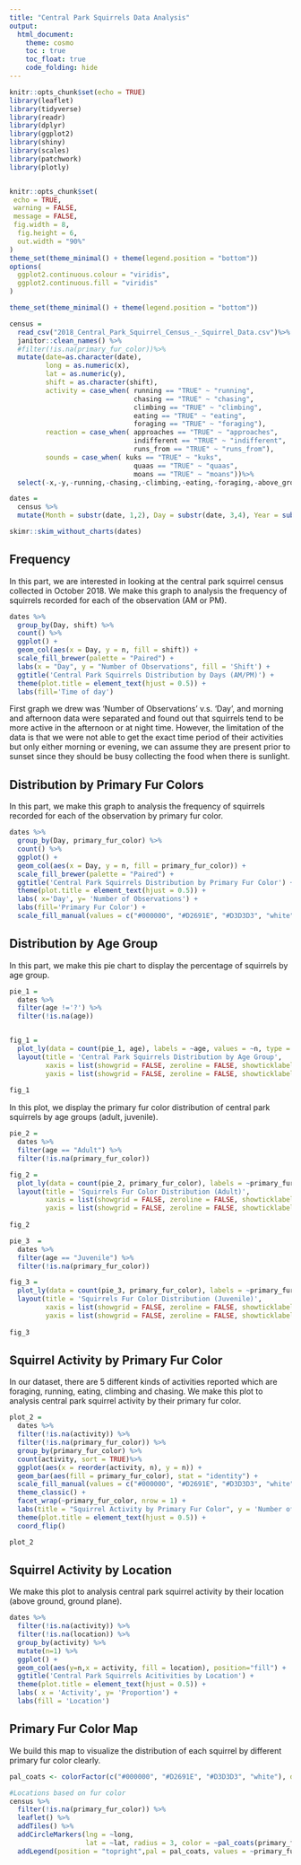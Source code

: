 ```yaml
---
title: "Central Park Squirrels Data Analysis"
output:
  html_document:
    theme: cosmo
    toc : true
    toc_float: true
    code_folding: hide
---
```


```r
knitr::opts_chunk$set(echo = TRUE)
library(leaflet)
library(tidyverse)
library(readr)
library(dplyr)
library(ggplot2)
library(shiny)
library(scales)
library(patchwork)
library(plotly)


knitr::opts_chunk$set(
 echo = TRUE,
 warning = FALSE,
 message = FALSE, 
 fig.width = 8, 
  fig.height = 6,
  out.width = "90%"
)
theme_set(theme_minimal() + theme(legend.position = "bottom"))
options(
  ggplot2.continuous.colour = "viridis",
  ggplot2.continuous.fill = "viridis"
)

theme_set(theme_minimal() + theme(legend.position = "bottom"))
```



```r
census =
  read_csv("2018_Central_Park_Squirrel_Census_-_Squirrel_Data.csv")%>% 
  janitor::clean_names() %>%
  #filter(!is.na(primary_fur_color))%>%
  mutate(date=as.character(date),
         long = as.numeric(x),
         lat = as.numeric(y),
         shift = as.character(shift),
         activity = case_when( running == "TRUE" ~ "running",
                               chasing == "TRUE" ~ "chasing",
                               climbing == "TRUE" ~ "climbing",
                               eating == "TRUE" ~ "eating",
                               foraging == "TRUE" ~ "foraging"),
         reaction = case_when( approaches == "TRUE" ~ "approaches",
                               indifferent == "TRUE" ~ "indifferent",
                               runs_from == "TRUE" ~ "runs_from"),
         sounds = case_when( kuks == "TRUE" ~ "kuks",
                               quaas == "TRUE" ~ "quaas",
                               moans == "TRUE" ~ "moans"))%>%
  select(-x,-y,-running,-chasing,-climbing,-eating,-foraging,-above_ground_sighter_measurement,-color_notes,-other_activities,-specific_location ,-tail_flags ,-tail_twitches,-other_interactions,-kuks,-quaas,-moans,-approaches,-indifferent,-runs_from)
```

```r
dates = 
  census %>%
  mutate(Month = substr(date, 1,2), Day = substr(date, 3,4), Year = substr(date,5,9))

skimr::skim_without_charts(dates)
```

## Frequency

In this part, we are interested in looking at the central park squirrel census collected in October 2018. We make this graph to analysis the frequency of squirrels recorded for each of the observation (AM or PM).

```r
dates %>% 
  group_by(Day, shift) %>%
  count() %>%
  ggplot() +
  geom_col(aes(x = Day, y = n, fill = shift)) +
  scale_fill_brewer(palette = "Paired") +
  labs(x = "Day", y = "Number of Observations", fill = 'Shift') +
  ggtitle('Central Park Squirrels Distribution by Days (AM/PM)') +
  theme(plot.title = element_text(hjust = 0.5)) +
  labs(fill='Time of day') 
```

First graph we drew was 'Number of Observations' v.s. 'Day', and morning and afternoon data were separated and found out that squirrels tend to be more active in the afternoon or at night time. However, the limitation of the data is that we were not able to get the exact time period of their activities but only either morning or evening, we can assume they are present prior to sunset since they should be busy collecting the food when there is sunlight.

## Distribution by Primary Fur Colors

In this part, we make this graph to analysis the frequency of squirrels recorded for each of the observation by primary fur color. 

```r
dates %>%
  group_by(Day, primary_fur_color) %>% 
  count() %>%
  ggplot() +
  geom_col(aes(x = Day, y = n, fill = primary_fur_color)) +
  scale_fill_brewer(palette = "Paired") +
  ggtitle('Central Park Squirrels Distribution by Primary Fur Color') +
  theme(plot.title = element_text(hjust = 0.5)) +
  labs( x='Day', y= 'Number of Observations') +
  labs(fill='Primary Fur Color') +
  scale_fill_manual(values = c("#000000", "#D2691E", "#D3D3D3", "white"))
```


## Distribution by Age Group

In this part, we make this pie chart to display the percentage of squirrels by age group.

```r
pie_1 = 
  dates %>% 
  filter(age !='?') %>% 
  filter(!is.na(age)) 


fig_1 = 
  plot_ly(data = count(pie_1, age), labels = ~age, values = ~n, type = 'pie', insidetextfont = list(color = '#FFFFFF')) %>% 
  layout(title = 'Central Park Squirrels Distribution by Age Group',
         xaxis = list(showgrid = FALSE, zeroline = FALSE, showticklabels = FALSE),
         yaxis = list(showgrid = FALSE, zeroline = FALSE, showticklabels = FALSE))
  
fig_1
```

In this plot, we display the primary fur color distribution of central park squirrels by age groups (adult, juvenile).

```r
pie_2 = 
  dates %>% 
  filter(age == "Adult") %>% 
  filter(!is.na(primary_fur_color))

fig_2 = 
  plot_ly(data = count(pie_2, primary_fur_color), labels = ~primary_fur_color, values = ~n, type = 'pie', insidetextfont = list(color = '#FFFFFF')) %>% 
  layout(title = 'Squirrels Fur Color Distribution (Adult)',
         xaxis = list(showgrid = FALSE, zeroline = FALSE, showticklabels = FALSE),
         yaxis = list(showgrid = FALSE, zeroline = FALSE, showticklabels = FALSE))
  
fig_2
```


```r
pie_3  =
  dates %>% 
  filter(age == "Juvenile") %>%
  filter(!is.na(primary_fur_color))

fig_3 = 
  plot_ly(data = count(pie_3, primary_fur_color), labels = ~primary_fur_color, values = ~n, type = 'pie', insidetextfont = list(color = '#FFFFFF')) %>% 
  layout(title = 'Squirrels Fur Color Distribution (Juvenile)',
         xaxis = list(showgrid = FALSE, zeroline = FALSE, showticklabels = FALSE),
         yaxis = list(showgrid = FALSE, zeroline = FALSE, showticklabels = FALSE))
  
fig_3
```

## Squirrel Activity by Primary Fur Color

In our dataset, there are 5 different kinds of activities reported which are foraging, running, eating, climbing and chasing. We make this plot to analysis central park squirrel activity by their primary fur color. 

```r
plot_2 = 
  dates %>%
  filter(!is.na(activity)) %>% 
  filter(!is.na(primary_fur_color)) %>% 
  group_by(primary_fur_color) %>%
  count(activity, sort = TRUE)%>%
  ggplot(aes(x = reorder(activity, n), y = n)) + 
  geom_bar(aes(fill = primary_fur_color), stat = "identity") + 
  scale_fill_manual(values = c("#000000", "#D2691E", "#D3D3D3", "white")) +
  theme_classic() + 
  facet_wrap(~primary_fur_color, nrow = 1) +
  labs(title = "Squirrel Activity by Primary Fur Color", y = 'Number of Observations', x = 'Activity') +
  theme(plot.title = element_text(hjust = 0.5)) +
  coord_flip()

plot_2
```


## Squirrel Activity by Location

We make this plot to analysis central park squirrel activity by their location (above ground, ground plane). 

```r
dates %>%
  filter(!is.na(activity)) %>% 
  filter(!is.na(location)) %>% 
  group_by(activity) %>%
  mutate(n=1) %>%
  ggplot() +
  geom_col(aes(y=n,x = activity, fill = location), position="fill") +
  ggtitle('Central Park Squirrels Acitivities by Location') +
  theme(plot.title = element_text(hjust = 0.5)) +
  labs( x = 'Activity', y= 'Proportion') +
  labs(fill = 'Location') 
```


## Primary Fur Color Map

We build this map to visualize the distribution of each squirrel by different primary fur color clearly. 

```r
pal_coats <- colorFactor(c("#000000", "#D2691E", "#D3D3D3", "white"), domain = c("Black", "Cinnamon", "Grey", "NA"))

#Locations based on fur color
census %>%
  filter(!is.na(primary_fur_color)) %>%
  leaflet() %>%
  addTiles() %>%
  addCircleMarkers(lng = ~long,
                   lat = ~lat, radius = 3, color = ~pal_coats(primary_fur_color), stroke = FALSE, fillOpacity = 0.5) %>%
  addLegend(position = "topright",pal = pal_coats, values = ~primary_fur_color)
```

